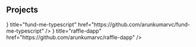 ## Projects


<Cards>
  <Card
    icon={<FaGithub />}
    title="fund-me-typescript"
    href="https://github.com/arunkumarvc/fund-me-typescript"
  />
  <Card
    icon={<FaGithub />}
    title="raffle-dapp"
    href="https://github.com/arunkumarvc/raffle-dapp"
  />
</Cards>
